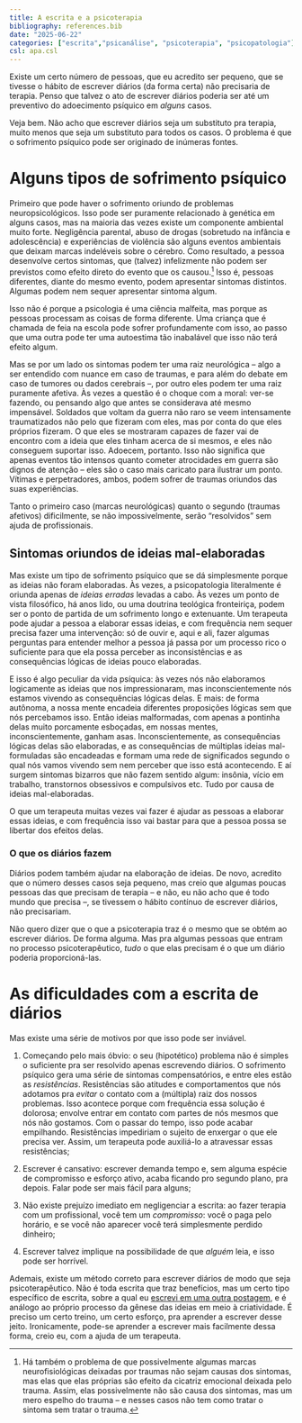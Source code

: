 ```yaml
---
title: A escrita e a psicoterapia
bibliography: references.bib 
date: "2025-06-22"
categories: ["escrita","psicanálise", "psicoterapia", "psicopatologia"]
csl: apa.csl
---
```


Existe um certo número de pessoas, que eu acredito ser pequeno, que se tivesse o hábito de escrever diários (da forma certa) não precisaria de terapia. Penso que talvez o ato de escrever diários poderia ser até um preventivo do adoecimento psíquico em _alguns_ casos.

Veja bem. Não acho que escrever diários seja um substituto pra terapia, muito menos que seja um substituto para todos os casos. O problema é que o sofrimento psíquico pode ser originado de inúmeras fontes.

# Alguns tipos de sofrimento psíquico

Primeiro que pode haver o sofrimento oriundo de problemas neuropsicológicos. Isso pode ser puramente relacionado à genética em alguns casos, mas na maioria das vezes existe um componente ambiental muito forte. Negligência parental, abuso de drogas (sobretudo na infância e adolescência) e experiências de violência são alguns eventos ambientais que deixam marcas indeléveis sobre o cérebro. Como resultado, a pessoa desenvolve certos sintomas, que (talvez) infelizmente não podem ser previstos como efeito direto do evento que os causou.[^1] Isso é, pessoas diferentes, diante do mesmo evento, podem apresentar sintomas distintos. Algumas podem nem sequer apresentar sintoma algum.

[^1]: Há também o problema de que possivelmente algumas marcas neurofisiológicas deixadas por traumas não sejam causas dos sintomas, mas elas que elas próprias são efeito da cicatriz emocional deixada pelo trauma. Assim, elas possivelmente não são causa dos sintomas, mas um mero espelho do trauma -- e nesses casos não tem como tratar o sintoma sem tratar o trauma.

Isso não é porque a psicologia é uma ciência malfeita, mas porque as pessoas processam as coisas de forma diferente. Uma criança que é chamada de feia na escola pode sofrer profundamente com isso, ao passo que uma outra pode ter uma autoestima tão inabalável que isso não terá efeito algum.

Mas se por um lado os sintomas podem ter uma raiz neurológica -- algo a ser entendido com nuance em caso de traumas, e para além do debate em caso de tumores ou dados cerebrais --, por outro eles podem ter uma raiz puramente afetiva. Às vezes a questão é o choque com a moral: ver-se fazendo, ou pensando algo que antes se considerava até mesmo impensável. Soldados que voltam da guerra não raro se veem intensamente traumatizados não pelo que fizeram com eles, mas por conta do que eles próprios fizeram. O que eles se mostraram capazes de fazer vai de encontro com a ideia que eles tinham acerca de si mesmos, e eles não conseguem suportar isso. Adoecem, portanto. Isso não significa que apenas eventos tão intensos quanto cometer atrocidades em guerra são dignos de atenção -- eles são o caso mais caricato para ilustrar um ponto. Vítimas e perpetradores, ambos, podem sofrer de traumas oriundos das suas experiências.

Tanto o primeiro caso (marcas neurológicas) quanto o segundo (traumas afetivos) dificilmente, se não impossivelmente, serão "resolvidos" sem ajuda de profissionais. 

## Sintomas oriundos de ideias mal-elaboradas

Mas existe um tipo de sofrimento psíquico que se dá simplesmente porque as ideias não foram elaboradas. Às vezes, a psicopatologia literalmente é oriunda apenas de _ideias erradas_ levadas a cabo. Às vezes um ponto de vista filosófico, há anos lido, ou uma doutrina teológica fronteiriça, podem ser o ponto de partida de um sofrimento longo e extenuante. Um terapeuta pode ajudar a pessoa a elaborar essas ideias, e com frequência nem sequer precisa fazer uma intervenção: só de ouvir e, aqui e ali, fazer algumas perguntas para entender melhor a pessoa já passa por um processo rico o suficiente para que ela possa perceber as inconsistências e as consequências lógicas de ideias pouco elaboradas. 

E isso é algo peculiar da vida psíquica: às vezes nós não elaboramos logicamente as ideias que nos impressionaram, mas inconscientemente nós estamos vivendo as consequências lógicas delas. E mais: de forma autônoma, a nossa mente encadeia diferentes proposições lógicas sem que nós percebamos isso. Então ideias malformadas, com apenas a pontinha delas muito porcamente esboçadas, em nossas mentes, inconscientemente, ganham asas. Inconscientemente, as consequências lógicas delas são elaboradas, e as consequências de múltiplas ideias mal-formuladas são encadeadas e formam uma rede de significados segundo o qual nós vamos vivendo sem nem perceber que isso está acontecendo. E aí surgem sintomas bizarros que não fazem sentido algum: insônia, vício em trabalho, transtornos obsessivos e compulsivos etc. Tudo por causa de ideias mal-elaboradas.

O que um terapeuta muitas vezes vai fazer é ajudar as pessoas a elaborar essas ideias, e com frequência isso vai bastar para que a pessoa possa se libertar dos efeitos delas.

### O que os diários fazem

Diários podem também ajudar na elaboração de ideias. De novo, acredito que o número desses casos seja pequeno, mas creio que algumas poucas pessoas das que precisam de terapia -- e não, eu não acho que é todo mundo que precisa --, se tivessem o hábito contínuo de escrever diários, não precisariam. 

Não quero dizer que o que a psicoterapia traz é o mesmo que se obtém ao escrever diários. De forma alguma. Mas pra algumas pessoas que entram no processo psicoterapêutico, _tudo_ o que elas precisam é o que um diário poderia proporcioná-las.

# As dificuldades com a escrita de diários 

Mas existe uma série de motivos por que isso pode ser inviável.

1. Começando pelo mais óbvio: o seu (hipotético) problema não é simples o suficiente pra ser resolvido apenas escrevendo diários. O sofrimento psíquico gera uma série de sintomas compensatórios, e entre eles estão as _resistências_. Resistências são atitudes e comportamentos que nós adotamos pra _evitar_ o contato com a (múltipla) raiz dos nossos problemas. Isso acontece porque com frequência essa solução é dolorosa; envolve entrar em contato com partes de nós mesmos que nós não gostamos. Com o passar do tempo, isso pode acabar empilhando. Resistências impediriam o sujeito de enxergar o que ele precisa ver. Assim, um terapeuta pode auxiliá-lo a atravessar essas resistências;

2. Escrever é cansativo: escrever demanda tempo e, sem alguma espécie de compromisso e esforço ativo, acaba ficando pro segundo plano, pra depois. Falar pode ser mais fácil para alguns;

3. Não existe prejuízo imediato em negligenciar a escrita: ao fazer terapia com um profissional, você tem um _compromisso_: você o paga pelo horário, e se você não aparecer você terá simplesmente perdido dinheiro;

4. Escrever talvez implique na possibilidade de que _alguém_ leia, e isso pode ser horrível.

Ademais, existe um método correto para escrever diários de modo que seja psicoterapêutico. Não é toda escrita que traz benefícios, mas um certo tipo específico de escrita, sobre a qual eu [escrevi em uma outra postagem](./Criatividade.qmd), e é análogo ao próprio processo da gênese das ideias em meio à criatividade. É preciso um certo treino, um certo esforço, pra aprender a escrever desse jeito. Ironicamente, pode-se aprender a escrever mais facilmente dessa forma, creio eu, com a ajuda de um terapeuta.